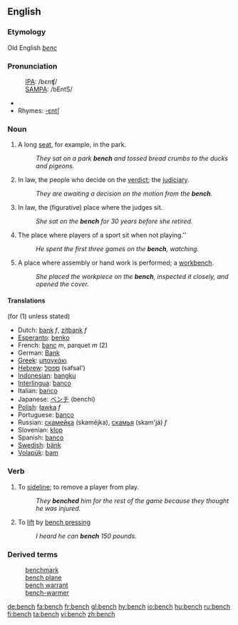==English==
===Etymology===
Old English ''[[benc]]''

===Pronunciation===
:[[International Phonetic Alphabet|IPA]]: /bɛnʧ/ 
:[[SAMPA]]: /bEntS/
*{{audio|en-us-bench.ogg|Audio (US)}}
*Rhymes: [[Rhymes:English:-ɛntʃ|-ɛntʃ]]

===Noun===
{{en-noun|es}}
# A long [[seat]], for example, in the park.
#:''They sat on a park '''bench''' and tossed bread crumbs to the ducks and pigeons.''
# In law, the people who decide on the [[verdict]]; the [[judiciary]].
#:''They are awaiting a decision on the motion from the '''bench'''.''
# In law, the (figurative) place where the judges sit.  
#:''She sat on the '''bench''' for 30 years before she retired.''
#The place where players of a sport sit when not playing.''
#:''He spent the first three games on the '''bench''', watching.''
#A place where assembly or hand work is performed; a [[workbench]].
#:''She placed the workpiece on the '''bench''', inspected it closely, and opened the cover.''

====Translations====
{{rfc-trans}}
(for (1) unless stated)
*Dutch: [[bank]] ''f'', [[zitbank]] ''f''
*[[Esperanto]]: [[benko]]
*French: [[banc]] ''m'', parquet ''m'' (2)
*German: [[Bank]] 
*[[Greek]]: [[μπαγκάκι]]
*[[Hebrew]]: [[ספסל]] (safsal')
*[[Indonesian]]: [[bangku]] 
*[[Interlingua]]: [[banco]] 
*Italian: [[banco]] 
*Japanese: [[ベンチ]] (benchi) 
*[[Polish]]: [[ławka]] ''f''
*Portuguese: [[banco]] {{m}}
*Russian: [[скамейка]] (skaméjka), [[скамья]] (skam'já) ''f''
*Slovenian: [[klop]]
*Spanish: [[banco]]
*[[Swedish]]: [[bänk]] {{c}}
*[[Volapük]]: [[bam]]

===Verb===
{{en-verb|bench|es}}

# {{context|transitive|sports}} To [[sideline]]; to remove a player from play.
#:''They '''benched''' him for the rest of the game because they thought he was injured.''
# {{context|transitive|weightlifting}} To [[lift]] by [[bench press]]ing
#:''I heard he can '''bench''' 150 pounds.''

===Derived terms===
:[[benchmark]]
:[[bench plane]]
:[[bench warrant]]
:[[bench-warmer]]

[[de:bench]]
[[fa:bench]]
[[fr:bench]]
[[gl:bench]]
[[hy:bench]]
[[io:bench]]
[[hu:bench]]
[[ru:bench]]
[[fi:bench]]
[[ta:bench]]
[[vi:bench]]
[[zh:bench]]